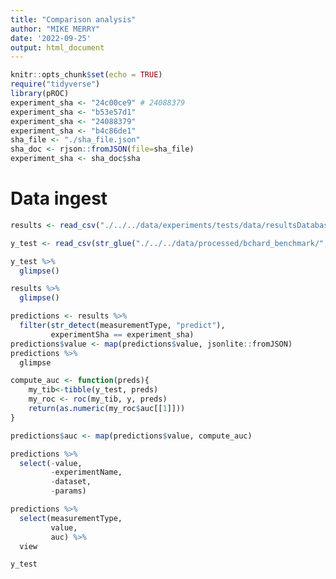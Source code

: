 ```yaml
---
title: "Comparison analysis"
author: "MIKE MERRY"
date: '2022-09-25'
output: html_document
---
```


```r
  
knitr::opts_chunk$set(echo = TRUE)
require("tidyverse")
library(pROC)
experiment_sha <- "24c00ce9" # 24088379
experiment_sha <- "b53e57d1" 
experiment_sha <- "24088379"
experiment_sha <- "b4c86de1"
sha_file <- "./sha_file.json"
sha_doc <- rjson::fromJSON(file=sha_file)
experiment_sha <- sha_doc$sha
```

# Data ingest

```r
results <- read_csv("./../../data/experiments/tests/data/resultsDatabase.csv")

y_test <- read_csv(str_glue("./../../data/processed/bchard_benchmark/",experiment_sha, "/y_test.csv"))
```
```r
y_test %>%
  glimpse()
```


```r
results %>%
  glimpse()
```

```r
predictions <- results %>%
  filter(str_detect(measurementType, "predict"),
         experimentSha == experiment_sha)
predictions$value <- map(predictions$value, jsonlite::fromJSON)
predictions %>% 
  glimpse
```

```r
compute_auc <- function(preds){
    my_tib<-tibble(y_test, preds)
    my_roc <- roc(my_tib, y, preds)
    return(as.numeric(my_roc$auc[[1]]))
}
```


```r
predictions$auc <- map(predictions$value, compute_auc)
```
```r
predictions %>% 
  select(-value,
         -experimentName,
         -dataset,
         -params)
```


```r
predictions %>%
  select(measurementType,
         value,
         auc) %>%
  view
```


```r
y_test
```

